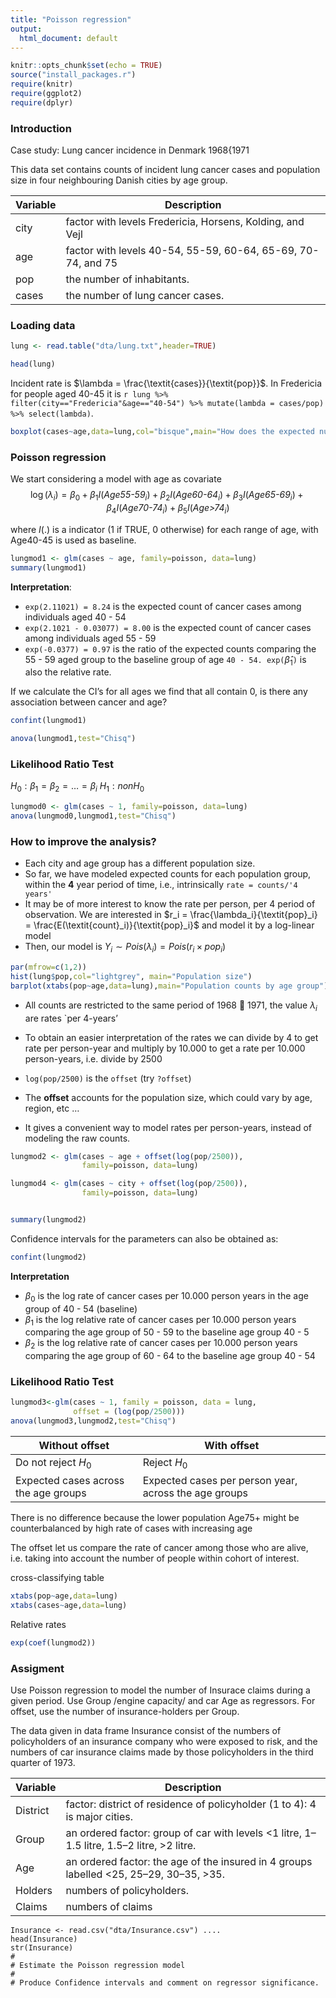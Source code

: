 ```yaml
---
title: "Poisson regression"
output:
  html_document: default
---
```


```r
knitr::opts_chunk$set(echo = TRUE)
source("install_packages.r")
require(knitr)
require(ggplot2)
require(dplyr)
```

### Introduction 

Case study: Lung cancer incidence in Denmark 1968{1971

This data set contains counts of incident lung cancer cases and population size in
four neighbouring Danish cities by age group.

| Variable | Description                                                     |
|----------|-----------------------------------------------------------------|
| city     |  factor with levels Fredericia,   Horsens, Kolding, and Vejl    |
| age      |  factor with levels 40-54, 55-59,   60-64, 65-69, 70-74, and 75 |
| pop      |  the number of inhabitants.                                     |
| cases    |   the number of lung cancer cases.                              |


### Loading data 

```r
lung <- read.table("dta/lung.txt",header=TRUE)
```


```r
head(lung)
```

Incident rate is $\lambda = \frac{\textit{cases}}{\textit{pop}}$. In Fredericia for people aged 40-45 it is `r lung %>% filter(city=="Fredericia"&age=="40-54") %>% mutate(lambda = cases/pop) %>% select(lambda)`. 


```r
boxplot(cases~age,data=lung,col="bisque",main="How does the expected number of lung cancer counts vary by age?")
```

### Poisson regression


We start considering a model with age as covariate
$$\log(\lambda_i) = \beta_0 + \beta_1 I(\textit{Age55-59}_i) + \beta_2 I(\textit{Age60-64}_i) + \beta_3 I(\textit{Age65-69}_i) + \beta_4 I(\textit{Age70-74}_i)  + \beta_5 I(\textit{Age>74}_i) $$

where $I(.)$ is a indicator (1 if TRUE, 0 otherwise) for each range of age, with
Age40-45 is used as baseline.



```r
lungmod1 <- glm(cases ~ age, family=poisson, data=lung)
summary(lungmod1)
```


**Interpretation**:

- `exp(2.11021) = 8.24` is the expected count of cancer cases among individuals
aged 40 - 54
- `exp(2.1021 - 0.03077) = 8.00` is the expected count of cancer cases among
individuals aged 55 - 59
- `exp(-0.0377) = 0.97` is the ratio of the expected counts comparing the
55 - 59 aged group to the baseline group of age `40 - 54. exp(`$\hat{\beta}_1$`)` is also the
relative rate.


If we calculate the CI's for all ages we find that all contain 0, is there any association
between cancer and age?

```r
confint(lungmod1)
```



```r
anova(lungmod1,test="Chisq")
```

### Likelihood Ratio Test

$H_0: \beta_1=\beta_2=\dots=\beta_i$
$H_1: non H_0$

```r
lungmod0 <- glm(cases ~ 1, family=poisson, data=lung)
anova(lungmod0,lungmod1,test="Chisq")
```


### How to improve the analysis?

- Each city and age group has a different population size.
- So far, we have modeled expected counts for each population group, within the **4**
year period of time, i.e., intrinsically `rate = counts/'4 years'`
- It may be of more interest to know the rate per person, per 4 period of observation.
We are interested in $r_i = \frac{\lambda_i}{\textit{pop}_i} = \frac{E(\textit{count}_i)}{\textit{pop}_i}$ and model it by a log-linear model
- Then, our model is $Y_i \sim \textit{Pois}(\lambda_i) = \textit{Pois}(r_i \times \textit{pop}_i)$


```r
par(mfrow=c(1,2))
hist(lung$pop,col="lightgrey", main="Population size")
barplot(xtabs(pop~age,data=lung),main="Population counts by age group")
```

- All counts are restricted to the same period of 1968 􀀀 1971, the value  $\lambda_i$ are rates `per
4-years'
- To obtain an easier interpretation of the rates we can divide by 4 to get rate per person-year
and multiply by 10.000 to get a rate per 10.000 person-years, i.e. divide by 2500

- `log(pop/2500)` is the `offset` (try `?offset`)
- The **offset** accounts for the population size, which could vary by age, region, etc ...
- It gives a convenient way to model rates per person-years, instead of modeling the raw
counts.

```r
lungmod2 <- glm(cases ~ age + offset(log(pop/2500)), 
                family=poisson, data=lung)

lungmod4 <- glm(cases ~ city + offset(log(pop/2500)), 
                family=poisson, data=lung)


summary(lungmod2)
```

Confidence intervals for the parameters can also be obtained as:

```r
confint(lungmod2)
```

**Interpretation**

- $\beta_0$ is the log rate of cancer cases per 10.000 person years in the age group of
40 - 54 (baseline)
- $\beta_1$ is the log relative rate of cancer cases per 10.000 person years comparing
the age group of 50 - 59 to the baseline age group 40 - 5
- $\beta_2$ is the log relative rate of cancer cases per 10.000 person years comparing
the age group of 60 - 64 to the baseline age group 40 - 54


### Likelihood Ratio Test

```r
lungmod3<-glm(cases ~ 1, family = poisson, data = lung, 
              offset = (log(pop/2500)))
anova(lungmod3,lungmod2,test="Chisq")
```

| Without offset                       | With offset                                           |
|--------------------------------------|-------------------------------------------------------|
| Do not reject $H_0$                  | Reject $H_0$                                          |
| Expected cases across the age groups | Expected cases per person year, across the age groups |


There is no difference because the lower population Age75+ might be
counterbalanced by high rate of cases with increasing age

The offset let us compare the rate of cancer among those who are alive, i.e. taking
into account the number of people within cohort of interest.


cross-classifying table


```r
xtabs(pop~age,data=lung)
xtabs(cases~age,data=lung)
```

Relative rates

```r
exp(coef(lungmod2))
```


### Assigment 

Use Poisson regression to model the number of Insurace claims during a given period. Use Group /engine capacity/ and car Age as regressors. For offset, use the number of insurance-holders per Group.

The data given in data frame Insurance consist of the numbers of policyholders of an insurance company who were exposed to risk, and the numbers of car insurance claims made by those policyholders in the third quarter of 1973.

| Variable | Description                                                                                 |
|----------|---------------------------------------------------------------------------------------------|
| District | factor: district of residence of   policyholder (1 to 4): 4 is major cities.                |
| Group    | an ordered factor: group of car   with levels <1 litre, 1–1.5 litre, 1.5–2 litre, >2 litre. |
| Age      | an ordered factor: the age of the   insured in 4 groups labelled <25, 25–29, 30–35, >35.    |
| Holders  | numbers of policyholders.                                                                   |
| Claims   | numbers of claims                                                                           |

```
Insurance <- read.csv("dta/Insurance.csv") ....
head(Insurance)
str(Insurance)
#
# Estimate the Poisson regression model
#
# Produce Confidence intervals and comment on regressor significance.
```

